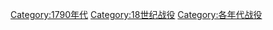 [[Category:1790年代|Category:1790年代]]
[[Category:18世纪战役|Category:18世纪战役]]
[[Category:各年代战役|Category:各年代战役]]